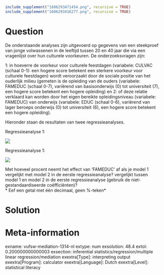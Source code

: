 ```r
include_supplement("1606293471454.png", recursive = TRUE)
include_supplement("1606293416277.png", recursive = TRUE)
```

Question
========
De onderstaande analyses zijn uitgevoerd op gegevens van een steekproef van jonge volwassenen in de leeftijd tussen 20 en 40 jaar die via een vragenlijst over hun culturele voorkeuren. De onderzoeksvragen zijn:  
  
1: in hoeverre de voorkeur voor culturele feestdagen (variabele: CULVAC (schaal 0-1): een hogere score betekent een sterkere voorkeur voor culturele feestdagen) wordt veroorzaakt door de sociale positie van het ouderlijk milieu (gemeten is de opleiding van de ouders (variabele: FAMEDUC (schaal 0-7), variërend van basisonderwijs (0) tot universiteit (7), een hogere score betekent een hogere opleiding) en  2: of deze relatie verklaard kan worden door het eigen bereikte opleidingsniveau (variabele: FAMEDUC) van onderwijs (variabele: EDUC (schaal 0-6), variërend van lager beroeps onderwijs (0) tot universiteit (6), een hogere score betekent een hogere opleiding).  
  
Hieronder staan de resultaten van twee regressieanalyses.  
  
Regressieanalyse 1:  
  
![](1606293471454.png)
  
Regressieanalyse 1:  
  
  
![](1606293416277.png)
  
Met hoeveel procent neemt het effect van 'FAMEDUC' af als je model 1 vergelijkt met model 2 in de eerste regressieanalyse? vergelijkt tussen model 1 en model 2 in de eerste regressieanalyse (gebruik de niet-gestandaardiseerde coëfficiënten)?   
* Eef een getal met één decimaal, geen %-teken*


Solution
========

Meta-information
================
exname: vufsw-mediation-1314-nl
extype: num
exsolution: 48.4
extol: 0.200000000000003
exsection: inferential statistics/regression/multiple linear regression/mediation
exextra[Type]: interpreting output
exextra[Program]: calculator
exextra[Language]: Dutch
exextra[Level]: statistical literacy

